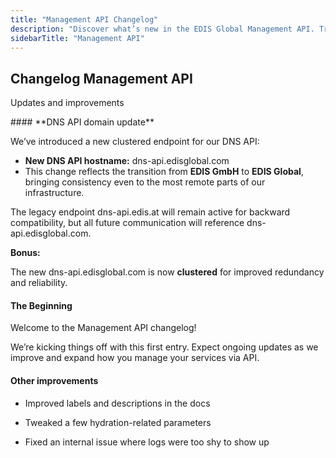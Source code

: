 ```yaml
---
title: "Management API Changelog"
description: "Discover what’s new in the EDIS Global Management API. Track updates to endpoints, improved stability, new parameters, and enhanced automation features."
sidebarTitle: "Management API"
---
```


## Changelog Management API

Updates and improvements

<Update label="March 2025">
  #### **DNS API domain update**

  We’ve introduced a new clustered endpoint for our DNS API:

  - **New DNS API hostname:** dns-api.edisglobal.com
  - This change reflects the transition from **EDIS GmbH** to **EDIS Global**, bringing consistency even to the most remote parts of our infrastructure.

  ​The legacy endpoint dns-api.edis.at will remain active for backward compatibility, but all future communication will reference dns-api.edisglobal.com.

  **Bonus:**

  The new dns-api.edisglobal.com is now **clustered** for improved redundancy and reliability.

  #### **The Beginning**

  Welcome to the Management API changelog\!

  We’re kicking things off with this first entry. Expect ongoing updates as we improve and expand how you manage your services via API.

  #### **Other improvements**

  - Improved labels and descriptions in the docs

  - Tweaked a few hydration-related parameters

  - Fixed an internal issue where logs were too shy to show up
</Update>

